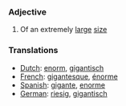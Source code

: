 ===Adjective===

#Of an extremely [[large]] [[size]]

===Translations===
*[[Dutch]]: [[enorm]], [[gigantisch]]
*[[French]]: [[gigantesque]], [[énorme]]
*[[Spanish]]: [[gigante]], [[enorme]]
*[[German]]: [[riesig]], [[gigantisch]]